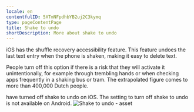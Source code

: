 ```yaml
---
locale: en
contentfulID: 5XTmNFpdhbYB2uj2C3kymq
type: pageContentPage
title: Shake to undo
shortDescription: More about shake to undo 
---
```


iOS has the shuffle recovery accessibility feature. This feature undoes the last text entry when the phone is shaken, making it easy to delete text.

People turn off this option if there is a risk that they will activate it unintentionally, for example through trembling hands or when checking apps frequently in a shaking bus or tram. The extrapolated figure comes to more than 400,000 Dutch people.

<TwoColumnBlock>
  <LeftColumn>
    <ColumnRow>
      <PercentageBlock
        metrics={[
          { title: 'Shake to undo off', key: 'ios-accessibility_is_shake_to_undo_enabled-false', isPercentage: true }
        ]}
        linkLabel="More about shake to undo"
        linkUrl="/en/stats/shake-to-undo">
        have turned off shake to undo on iOS. 
      </PercentageBlock>
    </ColumnRow>
  </LeftColumn>
  <RightColumn>
    <ColumnRow>
      <TextBlock
        showBackgroundColor={true}>
        The setting to turn off shake to undo is not available on Android. 
        <CustomLink url="/en/stats/shake-to-undo" label="More about shake to undo" external={false}/>
      </TextBlock>
    </ColumnRow>
  </RightColumn>
</TwoColumnBlock>

<Image src="/img/light/ov-2.2cab03c.jpg" alt="Shake to undo - asset"/>